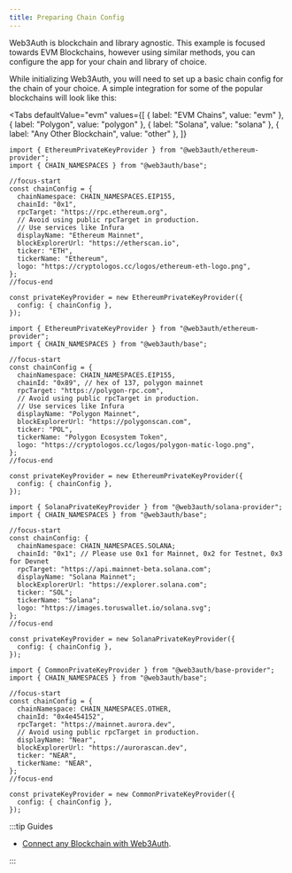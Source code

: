 ```yaml
---
title: Preparing Chain Config
---
```



Web3Auth is blockchain and library agnostic. This example is focused towards EVM Blockchains,
however using similar methods, you can configure the app for your chain and library of choice.

While initializing Web3Auth, you will need to set up a basic chain config for the chain of your
choice. A simple integration for some of the popular blockchains will look like this:

<Tabs
  defaultValue="evm"
  values={[
    { label: "EVM Chains", value: "evm" },
    { label: "Polygon", value: "polygon" },
    { label: "Solana", value: "solana" },
    { label: "Any Other Blockchain", value: "other" },
  ]}
>

<TabItem value="evm">

```tsx
import { EthereumPrivateKeyProvider } from "@web3auth/ethereum-provider";
import { CHAIN_NAMESPACES } from "@web3auth/base";

//focus-start
const chainConfig = {
  chainNamespace: CHAIN_NAMESPACES.EIP155,
  chainId: "0x1",
  rpcTarget: "https://rpc.ethereum.org",
  // Avoid using public rpcTarget in production.
  // Use services like Infura
  displayName: "Ethereum Mainnet",
  blockExplorerUrl: "https://etherscan.io",
  ticker: "ETH",
  tickerName: "Ethereum",
  logo: "https://cryptologos.cc/logos/ethereum-eth-logo.png",
};
//focus-end

const privateKeyProvider = new EthereumPrivateKeyProvider({
  config: { chainConfig },
});
```

</TabItem>

<TabItem value="polygon">

```tsx
import { EthereumPrivateKeyProvider } from "@web3auth/ethereum-provider";
import { CHAIN_NAMESPACES } from "@web3auth/base";

//focus-start
const chainConfig = {
  chainNamespace: CHAIN_NAMESPACES.EIP155,
  chainId: "0x89", // hex of 137, polygon mainnet
  rpcTarget: "https://polygon-rpc.com",
  // Avoid using public rpcTarget in production.
  // Use services like Infura
  displayName: "Polygon Mainnet",
  blockExplorerUrl: "https://polygonscan.com",
  ticker: "POL",
  tickerName: "Polygon Ecosystem Token",
  logo: "https://cryptologos.cc/logos/polygon-matic-logo.png",
};
//focus-end

const privateKeyProvider = new EthereumPrivateKeyProvider({
  config: { chainConfig },
});
```

</TabItem>

<TabItem value="solana">

```tsx
import { SolanaPrivateKeyProvider } from "@web3auth/solana-provider";
import { CHAIN_NAMESPACES } from "@web3auth/base";

//focus-start
const chainConfig: {
  chainNamespace: CHAIN_NAMESPACES.SOLANA;
  chainId: "0x1"; // Please use 0x1 for Mainnet, 0x2 for Testnet, 0x3 for Devnet
  rpcTarget: "https://api.mainnet-beta.solana.com";
  displayName: "Solana Mainnet";
  blockExplorerUrl: "https://explorer.solana.com";
  ticker: "SOL";
  tickerName: "Solana";
  logo: "https://images.toruswallet.io/solana.svg";
};
//focus-end

const privateKeyProvider = new SolanaPrivateKeyProvider({
  config: { chainConfig },
});
```

</TabItem>

<TabItem value="other">

```tsx
import { CommonPrivateKeyProvider } from "@web3auth/base-provider";
import { CHAIN_NAMESPACES } from "@web3auth/base";

//focus-start
const chainConfig = {
  chainNamespace: CHAIN_NAMESPACES.OTHER,
  chainId: "0x4e454152",
  rpcTarget: "https://mainnet.aurora.dev",
  // Avoid using public rpcTarget in production.
  displayName: "Near",
  blockExplorerUrl: "https://aurorascan.dev",
  ticker: "NEAR",
  tickerName: "NEAR",
};
//focus-end

const privateKeyProvider = new CommonPrivateKeyProvider({
  config: { chainConfig },
});
```

</TabItem>

</Tabs>

:::tip Guides

- [Connect any Blockchain with Web3Auth](/connect-blockchain/#reference-guides-for-blockchain-connections).

:::
